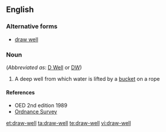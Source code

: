 ==English==

===Alternative forms===
* [[draw well]]

===Noun===
{{en-noun|head=[[draw]]-[[well]]}} (''Abbreviated as'': [[D Well]] or [[DW]])

# A deep well from which water is lifted by a [[bucket]] on a rope

====References====
* OED 2nd edition 1989
* [http://www.ordnancesurvey.co.uk/oswebsite/freefun/geofacts/geo0440.html Ordnance Survey]

[[et:draw-well]]
[[ta:draw-well]]
[[te:draw-well]]
[[vi:draw-well]]